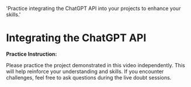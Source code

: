 
  'Practice integrating the ChatGPT API into your projects to enhance your skills.'

<HeroPattern />

# Integrating the ChatGPT API

**Practice Instruction:**

Please practice the project demonstrated in this video independently. This will help reinforce your understanding and skills. If you encounter challenges, feel free to ask questions during the live doubt sessions.
